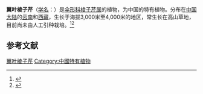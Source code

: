 {{NoteTA|G1=LS}}
{{Speciesbox
| name = 翼叶棱子芹
| status = 
| status_system = 
| image = 
| genus = Pleurospermum
| species = decurrens
| authority = Franch.
}}

'''翼叶棱子芹'''（[[学名|学名]]：{{lang|la|''Pleurospermum decurrens''}}）是[[伞形科|伞形科]][[棱子芹属|棱子芹属]]的植物，为中国的特有植物。分布在[[中国大陆|中国大陆]]的[[云南|云南]]和[[西藏|西藏]]，生长于海拔3,000米至4,000米的地区，常生长在高山草地，目前尚未由人工引种栽培。<ref>{{cite web| url =http://www.bioinfo.cn/db05/KmzwSpecies.php?action=view&id=23060| title =翼叶棱子芹| work =《中国高等植物数据库全库》| publisher =中国科学院微生物研究所| author =昆明植物研究所| accessdate =2009-02-25| deadurl =yes| archiveurl =https://web.archive.org/web/20160305015943/http://www.bioinfo.cn/db05/KmzwSpecies.php?action=view&id=23060| archivedate =2016-03-05}}</ref><ref name="biods.2020161">{{cite journal |last1=Liu |first1=Cheng |last2=Ya |first2=Jidong |last3=Guo |first3=Yongjie |last4=Cai |first4=Jie |last5=Zhang |first5=Ting |title=Newly recorded species of seed plants from Xizang, China |journal=Biodiversity Science |date=2020-10-20 |volume=28 |issue=10 |pages=1238 |doi=10.17520/biods.2020161}}</ref>

==参考文献==
{{reflist}}

{{Taxonbar|from=Q15231979}}

[[Category:棱子芹属|翼叶棱子芹]]
[[Category:中國特有植物|Category:中國特有植物]]
{{Apiales-stub}}